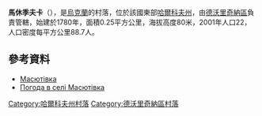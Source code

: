 {{coord|49|48|57|N|37|41|24|E|scale:100000_region:UA|display=title}}

'''馬休季夫卡'''（{{lang-uk|Масютівка}}），是[[烏克蘭|烏克蘭]]的村落，位於該國東部[[哈爾科夫州|哈爾科夫州]]，由[[德沃里奇納區|德沃里奇納區]]負責管轄，始建於1780年，面積0.25平方公里，海拔高度80米，2001年人口22，人口密度每平方公里88.7人。

==參考資料==
* [http://w1.c1.rada.gov.ua/pls/z7502/A005?rdat1=09.01.2009&rf7571=32855 Масютівка]{{dead link|date=2018年5月 |bot=InternetArchiveBot |fix-attempted=yes }}
* [http://weather.in.ua/ua/har'kovskaja/15213 Погода в селі Масютівка] {{Wayback|url=http://weather.in.ua/ua/har'kovskaja/15213 |date=20160323025243 }}

{{DEFAULTSORT:Масютівка}}
[[Category:哈爾科夫州村落|Category:哈爾科夫州村落]]
[[Category:德沃里奇納區村落|Category:德沃里奇納區村落]]


{{Kharkiv-geo-stub}}